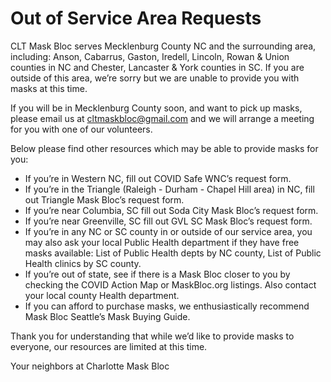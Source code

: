 # Out of Service Area Requests

CLT Mask Bloc serves Mecklenburg County NC and the surrounding area, including: Anson, Cabarrus, Gaston, Iredell, Lincoln, Rowan & Union counties in NC and Chester, Lancaster & York counties in SC. If you are outside of this area, we’re sorry but we are unable to provide you with masks at this time.

If you will be in Mecklenburg County soon, and want to pick up masks, please email us at cltmaskbloc@gmail.com and we will arrange a meeting for you with one of our volunteers.

Below please find other resources which may be able to provide masks for you:

- If you’re in Western NC, fill out COVID Safe WNC’s request form.
- If you’re in the Triangle (Raleigh - Durham - Chapel Hill area) in NC, fill out Triangle Mask Bloc’s request form.
- If you’re near Columbia, SC fill out Soda City Mask Bloc’s request form.
- If you’re near Greenville, SC fill out GVL SC Mask Bloc’s request form.
- If you’re in any NC or SC county in or outside of our service area, you may also ask your local Public Health department if they have free masks available: List of Public Health depts by NC county, List of Public Health clinics by SC county.
- If you’re out of state, see if there is a Mask Bloc closer to you by checking the COVID Action Map or MaskBloc.org listings. Also contact your local county Health department.
- If you can afford to purchase masks, we enthusiastically recommend Mask Bloc Seattle’s Mask Buying Guide.

Thank you for understanding that while we’d like to provide masks to everyone, our resources are limited at this time.

Your neighbors at Charlotte Mask Bloc

